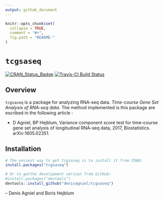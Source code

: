 ```yaml
---
output: github_document
---
```


<!-- README.md is generated from README.Rmd. Please edit that file -->

```r
knitr::opts_chunk$set(
  collapse = TRUE,
  comment = "#>",
  fig.path = "README-"
)
```

# `tcgsaseq`

[![CRAN_Status_Badge](http://www.r-pkg.org/badges/version/tcgsaseq)](https://cran.r-project.org/package=tcgsaseq)
[![Travis-CI Build Status](https://travis-ci.org/denisagniel/tcgsaseq.svg?branch=master)](https://travis-ci.org/denisagniel/tcgsaseq)


## Overview

`tcgsaseq` is a package for analyzing RNA-seq data. *Time-course Gene Set Analysis of RNA-seq data*.
The method implemented is this package are escribed in the following article :

* D Agniel, BP Hejblum, Variance component score test for time-course gene set analysis of
longitudinal RNA-seq data, 2017, Biostatistics. arXiv:1605.02351.


## Installation

```R
# The easiest way to get tcgsaseq is to install it from CRAN:
install.packages("tcgsaseq")

# Or to getthe development version from GitHub:
#install.packages("devtools")
devtools::install_github("denisagniel/tcgsaseq")
```

 -- Denis Agniel and Boris Hejblum
